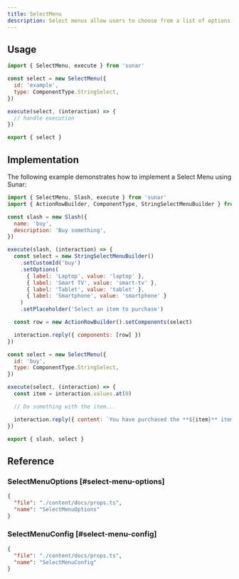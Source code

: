 ```yaml
---
title: SelectMenu
description: Select menus allow users to choose from a list of options. They are useful for forms, surveys, or any scenario where the user needs to make a selection from multiple choices.
---
```


<Links>
  <Link label="Source" icon="github" link="https://github.com/sunarjs/sunar/blob/main/packages/sunar/src/builders/selectMenu.ts" />
  <Link label="SelectMenu Interactions" icon="discordjs" link="https://discord.js.org/docs/packages/discord.js/main/AnySelectMenuInteraction:TypeAlias" />
  <Link label="API Reference" icon="discord" link="https://discord.com/developers/docs/interactions/message-components#select-menus" />
</Links>

## Usage

```js
import { SelectMenu, execute } from 'sunar'

const select = new SelectMenu({
  id: 'example',
  type: ComponentType.StringSelect,
})

execute(select, (interaction) => {
  // handle execution
})

export { select }
```

## Implementation

The following example demonstrates how to implement a Select Menu using Sunar:

```js
import { SelectMenu, Slash, execute } from 'sunar'
import { ActionRowBuilder, ComponentType, StringSelectMenuBuilder } from 'discord.js'

const slash = new Slash({
  name: 'buy',
  description: 'Buy something',
})

execute(slash, (interaction) => {
  const select = new StringSelectMenuBuilder()
    .setCustomId('buy')
    .setOptions(
      { label: 'Laptop', value: 'laptop' },
      { label: 'Smart TV', value: 'smart-tv' },
      { label: 'Tablet', value: 'tablet' },
      { label: 'Smartphone', value: 'smartphone' }
    )
    .setPlaceholder('Select an item to purchase')

  const row = new ActionRowBuilder().setComponents(select)

  interaction.reply({ components: [row] })
})

const select = new SelectMenu({
  id: 'buy',
  type: ComponentType.StringSelect,
})

execute(select, (interaction) => {
  const item = interaction.values.at(0)

  // Do something with the item...

  interaction.reply({ content: `You have purchased the **${item}** item` })
})

export { slash, select }
```

## Reference

### SelectMenuOptions [#select-menu-options]

```json doc-gen:typescript
{
  "file": "./content/docs/props.ts",
  "name": "SelectMenuOptions"
}
```

### SelectMenuConfig [#select-menu-config]

```json doc-gen:typescript
{
  "file": "./content/docs/props.ts",
  "name": "SelectMenuConfig"
}
```
